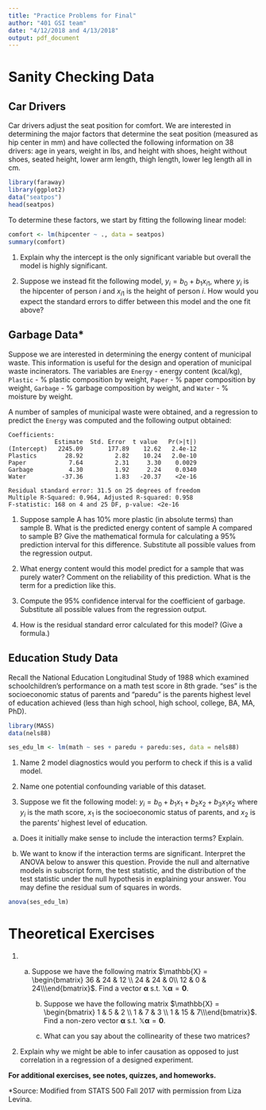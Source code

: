 ```yaml
---
title: "Practice Problems for Final"
author: "401 GSI team"
date: "4/12/2018 and 4/13/2018"
output: pdf_document
---
```


# Sanity Checking Data

## Car Drivers

Car drivers adjust the seat position for comfort. We are interested in determining the major factors that determine the seat position (measured as hip center in mm) and have collected the following information on 38 drivers: age in years, weight in lbs, and height with shoes, height without shoes, seated height, lower arm length, thigh length, lower leg length all in cm.

```r

library(faraway)
library(ggplot2)
data("seatpos")
head(seatpos)

```

To determine these factors, we start by fitting the following linear model:

```r

comfort <- lm(hipcenter ~ ., data = seatpos)
summary(comfort)

```

1. Explain why the intercept is the only significant variable but overall the model is highly significant.

2. Suppose we instead fit the following model, $y_i = b_0 + b_1x_{i1}$, where $y_i$ is the hipcenter of person $i$ and $x_{i1}$ is the height of person $i$. How would you expect the standard errors to differ between this model and the one fit above?

## Garbage Data*

Suppose we are interested in determining the energy content of municipal waste. This information is useful for the design and operation of municipal waste incinerators. The variables are `Energy` - energy content (kcal/kg), `Plastic` - % plastic composition by weight, `Paper` - % paper composition by weight, `Garbage` - % garbage composition by weight, and `Water` - % moisture by weight.

A number of samples of municipal waste were obtained, and a regression to predict the `Energy` was computed and the following output obtained:

```
Coefficients:
             Estimate  Std. Error  t value   Pr(>|t|)
(Intercept)   2245.09       177.89    12.62   2.4e-12
Plastics        28.92         2.82    10.24   2.0e-10
Paper            7.64         2.31     3.30    0.0029
Garbage          4.30         1.92     2.24    0.0340
Water          -37.36         1.83   -20.37    <2e-16

Residual standard error: 31.5 on 25 degrees of freedom
Multiple R-Squared: 0.964, Adjusted R-squared: 0.958
F-statistic: 168 on 4 and 25 DF, p-value: <2e-16
```

1. Suppose sample A has 10% more plastic (in absolute terms) than sample B. What is the predicted energy content of sample A compared to sample B? Give the mathematical formula for calculating a 95% prediction interval for this difference. Substitute all possible values from the regression output.


2. What energy content would this model predict for a sample that was purely water? Comment on the reliability of this prediction. What is the term for a prediction like this.

3. Compute the 95% confidence interval for the coefficient of garbage. Substitute all possible values from the regression output.

4. How is the residual standard error calculated for this model? (Give a formula.)

## Education Study Data

Recall the National Education Longitudinal Study of 1988 which examined schoolchildren’s performance on a math test score in 8th grade. “ses” is the socioeconomic status of parents and “paredu” is the parents highest level of education achieved (less than high
school, high school, college, BA, MA, PhD).

```r

library(MASS)
data(nels88)

ses_edu_lm <- lm(math ~ ses + paredu + paredu:ses, data = nels88)

```

1. Name 2 model diagnostics would you perform to check if this is a valid model.

2. Name one potential confounding variable of this dataset.

3. Suppose we fit the following model: $y_i = b_0 + b_1x_1 + b_2x_2 + b_3x_1x_2$ where $y_i$ is the math score, $x_1$ is the socioeconomic status of parents, and $x_2$ is the parents' highest level of education.

a) Does it initially make sense to include the interaction terms? Explain.

b) We want to know if the interaction terms are significant. Interpret the ANOVA below to answer this question. Provide the null and alternative models in subscript form, the test statistic, and the distribution of the test statistic under the null hypothesis in explaining your answer. You may define the residual sum of squares in words.

```r
anova(ses_edu_lm)
```

# Theoretical Exercises

1. a) Suppose we have the following matrix $\mathbb{X} = \begin{bmatrix} 36 & 24 & 12 \\ 24 & 24 & 0\\ 12 & 0 & 24\\\end{bmatrix}$. Find a vector $\mathbf{\alpha}$ s.t. $\mathbb{X}\mathbf{\alpha} = \mathbf{0}$.

      b) Suppose we have the following matrix $\mathbb{X} = \begin{bmatrix} 1 & 5 & 2 \\ 1 & 7 & 3 \\ 1 & 15 & 7\\\end{bmatrix}$. Find a non-zero vector $\mathbf{\alpha}$ s.t. $\mathbb{X}\mathbf{\alpha} = \mathbf{0}$.
   
      c) What can you say about the collinearity of these two matrices?

2. Explain why we might be able to infer causation as opposed to just correlation in a regression of a designed experiment.

**For additional exercises, see notes, quizzes, and homeworks.**

*Source: Modified from STATS 500 Fall 2017 with permission from Liza Levina.